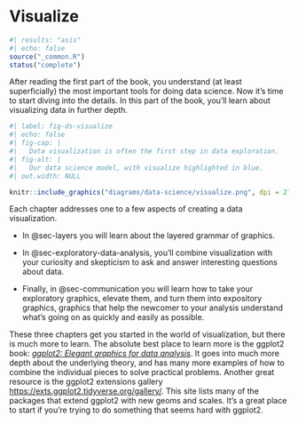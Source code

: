 # Visualize {#sec-visualize .unnumbered}

```r
#| results: "asis"
#| echo: false
source("_common.R")
status("complete")
```

After reading the first part of the book, you understand (at least superficially) the most important tools for doing data science.
Now it's time to start diving into the details.
In this part of the book, you'll learn about visualizing data in further depth.

```r
#| label: fig-ds-visualize
#| echo: false
#| fig-cap: |
#|   Data visualization is often the first step in data exploration.
#| fig-alt: |
#|   Our data science model, with visualize highlighted in blue.
#| out.width: NULL

knitr::include_graphics("diagrams/data-science/visualize.png", dpi = 270)
```

Each chapter addresses one to a few aspects of creating a data visualization.

-   In @sec-layers you will learn about the layered grammar of graphics.

-   In @sec-exploratory-data-analysis, you'll combine visualization with your curiosity and skepticism to ask and answer interesting questions about data.

-   Finally, in @sec-communication you will learn how to take your exploratory graphics, elevate them, and turn them into expository graphics, graphics that help the newcomer to your analysis understand what's going on as quickly and easily as possible.

These three chapters get you started in the world of visualization, but there is much more to learn.
The absolute best place to learn more is the ggplot2 book: [*ggplot2: Elegant graphics for data analysis*](https://ggplot2-book.org/).
It goes into much more depth about the underlying theory, and has many more examples of how to combine the individual pieces to solve practical problems.
Another great resource is the ggplot2 extensions gallery <https://exts.ggplot2.tidyverse.org/gallery/>.
This site lists many of the packages that extend ggplot2 with new geoms and scales.
It's a great place to start if you're trying to do something that seems hard with ggplot2.
